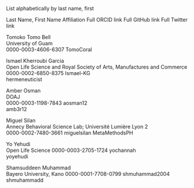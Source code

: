 List alphabetically by last name, first

Last Name, First Name
Affiliation
Full ORCID link
Full GitHub link
Full Twitter link


Tomoko	Tomo	Bell	
University of Guam	
0000-0003-4606-6307	
TomoCoral

Ismael	Kherroubi Garcia	
Open Life Science and Royal Society of Arts, Manufactures and Commerce	
0000-0002-6850-8375	
Ismael-KG	
hermeneuticist	

Amber	Osman	
DOAJ	
0000-0003-1198-7843	
aosman12	
amb3r12		

Miguel	Silan	
Annecy Behavioral Science Lab; Université Lumière Lyon 2	
0000-0002-7480-3661	miguelsilan	
MetaMethodsPH 	

Yo	Yehudi	
Open Life Science
0000-0003-2705-1724	
yochannah		
yoyehudi	

Shamsuddeen	Muhammad	
Bayero University, Kano	
0000-0001-7708-0799	
shmuhammad2004
shmuhammadd		
